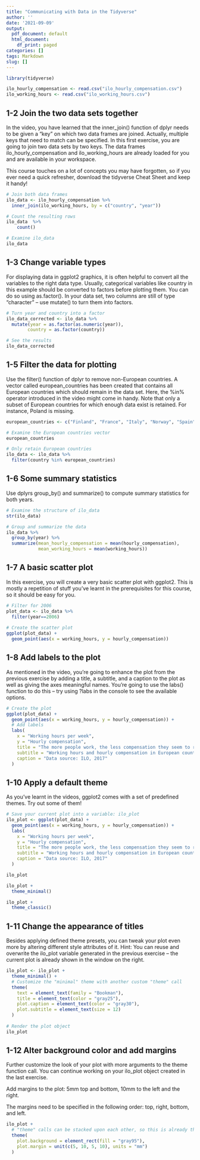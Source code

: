 ```yaml
---
title: "Communicating with Data in the Tidyverse"
author: ''
date: '2021-09-09'
output:
  pdf_document: default
  html_document:
    df_print: paged
categories: []
tags: Markdown
slug: []
---
```


```r
library(tidyverse)

ilo_hourly_compensation <- read.csv("ilo_hourly_compensation.csv")
ilo_working_hours <- read.csv("ilo_working_hours.csv")
```

## 1-2 Join the two data sets together

In the video, you have learned that the inner_join() function of dplyr needs to be given a "key" on which two data frames are joined. Actually, multiple keys that need to match can be specified. In this first exercise, you are going to join two data sets by two keys. The data frames ilo_hourly_compensation and ilo_working_hours are already loaded for you and are available in your workspace.

This course touches on a lot of concepts you may have forgotten, so if you ever need a quick refresher, download the tidyverse Cheat Sheet and keep it handy!


```r
# Join both data frames
ilo_data <- ilo_hourly_compensation %>%
  inner_join(ilo_working_hours, by = c("country", "year"))

# Count the resulting rows
ilo_data  %>% 
    count()

# Examine ilo_data
ilo_data
```

## 1-3 Change variable types

For displaying data in ggplot2 graphics, it is often helpful to convert all the variables to the right data type. Usually, categorical variables like country in this example should be converted to factors before plotting them. You can do so using as.factor(). In your data set, two columns are still of type "character" – use mutate() to turn them into factors.

```r
# Turn year and country into a factor
ilo_data_corrected <- ilo_data %>%
  mutate(year = as.factor(as.numeric(year)),
        country = as.factor(country))

# See the results
ilo_data_corrected
```

## 1-5 Filter the data for plotting

Use the filter() function of dplyr to remove non-European countries. A vector called european_countries has been created that contains all European countries which should remain in the data set. Here, the %in% operator introduced in the video might come in handy. Note that only a subset of European countries for which enough data exist is retained. For instance, Poland is missing.

```r
european_countries <- c("Finland", "France", "Italy", "Norway", "Spain", "Sweden", "Switzerland", "United Kingdom", "Belgium", "Ireland", "Luxembourg", "Portugal", "Netherlands", "Germany", "Hungary", "Austria", "Czech Rep.")

# Examine the European countries vector
european_countries

# Only retain European countries
ilo_data <- ilo_data %>%
  filter(country %in% european_countries)
```

## 1-6 Some summary statistics

Use dplyrs group_by() and summarize() to compute summary statistics for both years.

```r
# Examine the structure of ilo_data
str(ilo_data)

# Group and summarize the data
ilo_data %>%
  group_by(year) %>%
  summarize(mean_hourly_compensation = mean(hourly_compensation),
            mean_working_hours = mean(working_hours))
```

## 1-7 A basic scatter plot

In this exercise, you will create a very basic scatter plot with ggplot2. This is mostly a repetition of stuff you've learnt in the prerequisites for this course, so it should be easy for you.

```r
# Filter for 2006
plot_data <- ilo_data %>%
  filter(year==2006)
  
# Create the scatter plot
ggplot(plot_data) +
  geom_point(aes(x = working_hours, y = hourly_compensation))
```

## 1-8 Add labels to the plot

As mentioned in the video, you're going to enhance the plot from the previous exercise by adding a title, a subtitle, and a caption to the plot as well as giving the axes meaningful names. You're going to use the labs() function to do this – try using ?labs in the console to see the available options.

```r
# Create the plot
ggplot(plot_data) +
  geom_point(aes(x = working_hours, y = hourly_compensation)) +
  # Add labels
  labs(
    x = "Working hours per week",
    y = "Hourly compensation",
    title = "The more people work, the less compensation they seem to receive",
    subtitle = "Working hours and hourly compensation in European countries, 2006",
    caption = "Data source: ILO, 2017"
  )
```

## 1-10 Apply a default theme

As you've learnt in the videos, ggplot2 comes with a set of predefined themes. Try out some of them!

```r
# Save your current plot into a variable: ilo_plot
ilo_plot <- ggplot(plot_data) +
  geom_point(aes(x = working_hours, y = hourly_compensation)) +
  labs(
    x = "Working hours per week",
    y = "Hourly compensation",
    title = "The more people work, the less compensation they seem to receive",
    subtitle = "Working hours and hourly compensation in European countries, 2006",
    caption = "Data source: ILO, 2017"
  )

ilo_plot
```

```r
ilo_plot +
  theme_minimal()
```

```r
ilo_plot +
  theme_classic()
```


## 1-11 Change the appearance of titles

Besides applying defined theme presets, you can tweak your plot even more by altering different style attributes of it. Hint: You can reuse and overwrite the ilo_plot variable generated in the previous exercise – the current plot is already shown in the window on the right.

```r
ilo_plot <- ilo_plot +
  theme_minimal() +
  # Customize the "minimal" theme with another custom "theme" call
  theme(
    text = element_text(family = "Bookman"),
    title = element_text(color = "gray25"),
    plot.caption = element_text(color = "gray30"),
    plot.subtitle = element_text(size = 12)
  )
  
# Render the plot object
ilo_plot
```

## 1-12 Alter background color and add margins

Further customize the look of your plot with more arguments to the theme function call. You can continue working on your ilo_plot object created in the last exercise.

Add margins to the plot: 5mm top and bottom, 10mm to the left and the right.

The margins need to be specified in the following order: top, right, bottom, and left.

```r
ilo_plot +
  # "theme" calls can be stacked upon each other, so this is already the third call of "theme"
  theme(
    plot.background = element_rect(fill = "gray95"),
    plot.margin = unit(c(5, 10, 5, 10), units = "mm")
  )
```

